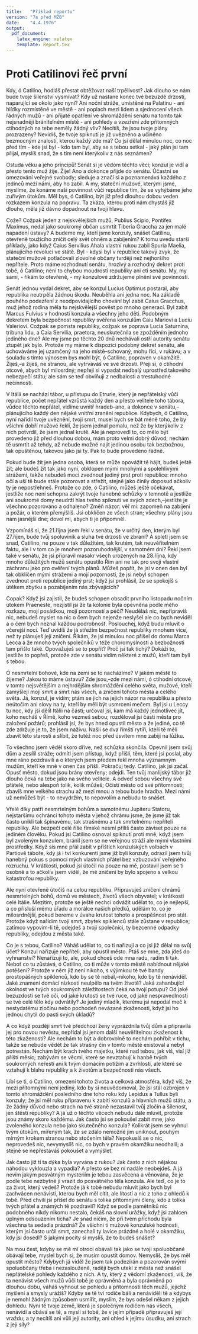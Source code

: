 ```yaml
---
title:   "Příklad reportu"
version: "7a před MŽB"
date:    "4.4.1976"
output:
  pdf_document:
    latex_engine: xelatex
    template: Report.tex
---
```

# Proti Catilinovi řeč první

Kdy, ó Catilino, hodláš přestat obtěžovat naší trpělivost? Jak dlouho se nám bude tvoje šílenství vysmívat? Kdy už nastane konec tvé bezuzdé drzosti, naparující se okolo jako nyní? Ani noční stráže, umístěné na Palatinu - ani hlídky rozmístěné ve městě - ani poplach mezi lidem a sjednocení všech řádných mužů - ani přijaté opatření ve shromáždění senátu na tomto tak nejsnadněji bránitelném místě - ani pohledy a vzezření zde přítomných ctihodných na tebe neměly žádný vliv? Necítíš, že jsou tvoje plány prozrazeny? Nevidíš, že tvoje spiknutí je již uvězněno a učiněno bezmocným znalostí, kterou každý zde má? Co jsi dělal minulou noc, co noc před tím - kde jsi byl - kdo tam byl, aby se s tebou setkal - jaký plán jsi tam přijal, myslíš snad, že s tím není kterýkoliv z nás seznámen?

Ostuda věku a jeho principů! Senát si je vědom těchto věcí; konzul je vidí a přesto tento muž žije. Žije! Ano a dokonce přijde do senátu. Účastní se omezování veřejné svobody; sleduje a značí si a poznamenává každého z jedinců mezi námi, aby ho zabil. A my, stateční mužové, kterými jsme, myslíme, že konáme naši povinnost vůči republice tím, že se vyhýbáme jeho zuřivým útokům.
Měl bys, ó Catilino, být již před dlouhou dobou veden rozkazem konzula na popravu. Ta zkáza, kterou proti nám chystáš již dlouho, měla již dávno dopadnout na tvoji hlavu.

Cože? Cožpak jeden z nejskvělejších mužů, Publius Scipio, Pontifex Maximus, nedal jako soukromý občan usmrtit Tiberia Graccha za jen malé napadení ústavy? A budeme my, kteří jsme konzuly, snášet Catilinu, otevřeně toužícího zničit celý svět ohněm a zabíjením? K tomu uvedu starší příklady, jako když Caius Servilius Ahala vlastní rukou zabil Spuria Maelia, plánujícího revoluci ve státě. Byl - kdysi byl v republice takový zvyk, že stateční mužové potlačovali zlovolné občany tvrději než nejhoršího nepřítele. Proto máme rozhodnutí senátu, hrozivý a rozhodný dekret proti tobě, ó Catilino; není to chybou moudrosti republiky ani cti senátu. My, my sami, - říkám to otevřeně, - my konzulové zdržujeme plnění své povinnosti. 

Senát jednou vydal dekret, aby se konzul Lucius Optimus postaral, aby republika neutrpěla žádnou škodu. Neuběhla ani jedna noc. Na základě pouhého podezření z neodpovídajícího chování byl zabit Caius Gracchus, muž jehož rodina měla tu nejskvělejší pověst po mnoho generací. Byl zabit Marcus Fulvius v hodnosti konzula a všechny jeho děti. Podobným dekretem byla bezpečnost republiky svěřena konzulům Caiu Mariovi a Luciu Valeriovi.
Cožpak se pomsta republiky, cožpak se poprava Lucia Saturnina, tribuna lidu, a Caia Servilia, praetora, neuskutečnila se zpožděním jednoho jediného dne? Ale my jsme po těchto 20 dnů nechávali ostří autority senátu ztupět jak bylo. Protože my máme k dispozici podobný dekret senátu, ale uchováváme jej uzamčený na jeho místě--schovaný, mohu říci, v rukávu; a v souladu s tímto výnosem bys mohl být, ó Catilino, popraven v okamžitě. Žiješ,--a žiješ, ne stranou, ale vytrváváš ve své drzosti.
Přeji si, ó ctihodní otcové, abych byl milosrdný; nepřeji si vypadat nedbalý uprostřed takového nebezpečí státu; ale sám se teď obviňuji z nedbalosti a trestuhodné nečinnosti. 

V Itálii se nachází tábor, u přístupu do Etrurie, který je nepřátelský vůči republice, počet nepřátel vzrůstá každý den a přesto velitele toho tábora, vůdce těchto nepřátel, vidíme uvnitř hradeb--ano, a dokonce v senátu,--plánujícího každý den nějaké vnitřní zranění republice. Kdybych, ó Catilino, nyní nařídil tvoje uvěznění, tvoji smrt, musel bych se bát méně toho, že by všichni dobří mužové řekli, že jsem jednal pomalu, než že by kterýkoliv z nich potvrdil, že jsem jednal krutě. Ale já neprovedl to, co mělo být provedeno již před dlouhou dobou, mám proto velmi dobrý důvod; nechám tě usmrtit až tehdy, až nebude možné najít jedinou osobu tak bezbožnou, tak opuštěnou, takovou jako jsi ty. Pak to bude provedeno řádně.

Pokud bude žít jen jedna osoba, která se může opovážit tě hájit, budeš ještě žít; ale budeš žít tak jako nyní, obklopen mými mnohými a spolehlivými strážemi, takže nebudeš moci zvednout jediný prst proti republice: mnoho očí a uší tě bude stále pozorovat a střežit, stejně jako činily doposud ačkoliv ty je nepostřehneš. Protože co zde, ó Catilino, můžeš ještě očekávat, jestliže noc není schopna zakrýt tvoje hanebné schůzky v temnotě a jestliže ani soukromé domy neudrží hlas tvého spiknutí ve svých zdech,--jestliže je všechno pozorováno a odhaleno? Změň názor: věř mi: zapomeň na zabíjení a požár, o kterém přemýšlíš. Jsi obklíčen ze všech stran; všechny plány jsou nám jasnější dne; dovol mi, abych ti je připomněl. 

Vzpomínáš si, že 21.října jsem řekl v senátu, že v určitý den, kterým byl 27.říjen, bude tvůj spoluviník a sluha tvé drzosti ve zbrani? A spletl jsem se snad, Catilino, ne pouze v tak důležitém, tak krutém, tak neuvěřitelném faktu, ale i v tom co je mnohem pozoruhodnější, v samotném dni? Řekl jsem také v senátu, že jsi připravil masakr všech urozených na 28.října, kdy mnoho důležitých mužů senátu opustilo Řím ani ne tak pro svoji vlastní záchranu jako pro ověření tvých plánů. Můžeš popřít, že jsi v onen den byl tak obklíčen mými strážemi a mojí pozorností, že jsi nebyl schopen zvednout proti republice jediný prst; když jsi prohlásil, že se spokojíš s útěkem zbytku a pozabíjením nás zbývajících? 

Copak? Když jsi zajistil, že budeš schopen obsadit prvního listopadu nočním útokem Praeneste, nezjistil jsi že ta kolonie byla opevněna podle mého rozkazu, mojí posádkou, mojí pozorností a péčí? Neuděláš nic, nepřipravíš nic, nebudeš myslet na nic o čem bych nejenže neslyšel ale co bych neviděl a o čem bych neznal každou podrobnost. Poslouchej, když budu mluvit o včerejší noci. Teď uvidíš že já střežím bezpečnost republiky mnohem více, než ty plánuješ její zničení. Říkám, že jsi minulou noc přišel do domu Marca Lecca a že mnoho tvých společníků v téže choromyslnosti a bezbožnosti tam přišlo také. Opovažuješ se to popřít? Proč jsi tak tichý? Dokáži to, jestliže to popřeš, protože zde v senátu vidím některé z mužů, kteří tam byli s tebou. 

Ó nesmrtelní bohové, kde na zemi se to nacházíme? V jakém městě to žijeme? Jakou to máme ústavu? Zde jsou,--zde mezi námi, ó ctihodní otcové, v tomto nejsvětějším a nejhrdějším shromáždění celého světa, mužové, kteří zamýšlejí moji smrt a smrt nás všech, a zničení tohoto města a celého světa. Já, konzul, je vidím; ptám se jich na jejich názor na republiku a přesto neútočím ani slovy na ty, kteří by měli být usmrceni mečem. Byl jsi u Leccy tu noc, kdy jsi dělil Itálii na části; určoval jsi, kam má každý jednotlivec jít, koho necháš v Římě, koho vezmeš sebou; rozděloval jsi části města pro založení požárů; prohlásil jsi, že bys hned opustil město a že jediné, co tě zde zdržuje je to, že jsem naživu. Našli se dva římští rytíři, kteří tě měli zbavit této starosti a slíbit, že tutéž noc před úsvitem mne zabijí na lůžku. 

To všechno jsem věděl skoro dříve, než schůzka skončila. Opevnil jsem svůj dům a zesílil stráže; odmítl jsem přístup, když přišli, těm, které jsi poslal, aby mne ráno pozdravili a o kterých jsem předem řekl mnoha významným mužům, kteří ke mně v onen čas přišli.
Pokračuj tedy. Catilino, jak jsi začal. Opusť město, dokud jsou brány otevřeny; odejdi. Ten tvůj manlijský tábor již dlouho čeká na tebe jako na svého velitele. A odveď sebou všechny své přátelé, nebo alespoň tolik, kolik můžeš; Očisti město od své přítomnosti; zbavíš mne velkého strachu až mezi mnou a tebou bude hradba. Mezi námi už nemůžeš být - to nevydržím, to nepovolím a nebudu to snášet. 

Vřelé díky patří nesmrtelným bohům a samotnému Jupiteru Statoru, nejstaršímu ochránci tohoto města v jehož chrámu jsme, že jsme již tak často unikli tak špinavému, tak strašnému a tak smrtelnému nepříteli republiky. Ale bezpečí celé říše římské nesmí příliš často záviset pouze na jediném člověku. Pokud jsi Catilino osnoval spiknutí proti mně, když jsem byl zvoleným konzulem, bránil jsem se ne veřejnou stráží ale mými vlastními prostředky. Když sis mne přál zabít v příštích konzulských volbách v Partiově táboře, kdy já i tví konkurenti jsme již byli konzuly, odrazil jsem tvůj hanebný pokus s pomocí mých vlastních přátel bez vzbuzování veřejného rozruchu. V krátkosti, pokud jsi útočil na pouze na mě, postavil jsem se ti osobně a to ačkoliv jsem viděl, že mé zničení by bylo spojeno s velkou katastrofou republiky.

Ale nyní otevřeně útočíš na celou republiku.
Připravuješ zničení chrámů nesmrtelných bohů, domů ve městech, životů všech obyvatel; v krátkosti celé Itálie. Mezitím, protože se ještě nechci odvážit udělat to, co je nejlepší, a co přísluší mému úřadu a morálce našich předků, udělám to, co je milosrdnější, pokud bereme v úvahu krutost tohoto a prospěšnost pro stát. Protože když nařídím tvojí smrt, zbytek spiklenců stále zůstane v republice; zatímco vypovím-li tě, odejdeš a tvoji společníci, ty bezcenné odpadky republiky, odejdou z města také.

Co je s tebou, Catilino? Váháš udělat to, co ti nařizuji a co jsi již dělal na svůj účet? Konzul nařizuje nepříteli, aby opustil město. Ptáš se mne, zda jdeš do vyhnanství? Nenařizuji to, ale, pokud chceš ode mna radu, radím ti tak.
Neboť co tu zůstává, ó Catilino, co ti může v tomto městě nabídnout nějaké potěšení? Protože v něm již není nikoho, s výjimkou té tvé bandy prostopášných spiklenců, kdo by se tě nebál,--nikoho, kdo by tě nenáviděl. Jaké znamení domácí nízkosti neulpělo na tvém životě? Jaká zahanbující okolnost ve tvých soukromých záležitostech čeká na tvojí potupu? Od jaké bezuzdosti se tvé oči, od jaké krutosti se tvé ruce, od jaké nespravedlnosti se tvé celé tělo kdy odvrátily? Je jediný mladík, kterému jsi nepodal meč k nestydatému zločinu nebo pochodeň nevázané zkaženosti, když jsi ho jednou chytil do pasti svých úkladů?

A co když později smrt tvé předchozí ženy vyprázdnila tvůj dům a připravila jej pro novou nevěstu, nepřidal jsi jenom další neuvěřitelnou zkaženost k této zkaženosti? Ale nechám to být a dobrovolně to nechám pohřbít v tichu, takže se nebude vědět že tak strašný čin v tomto městě existoval a nebyl potrestán. Nechám být krach tvého majetku, které nad tebou, jak víš, visí již příští měsíc; zabývám se věcmi, které se nevztahují k hanbě tvých soukromých neřestí ani k tvým domácím potížím a zvrhlosti, ale které se vztahují k blahu republiky a k životům a bezpečnosti nás všech.

Líbí se ti, ó Catilino, omezení tohoto života a celková atmosféra, když víš, že mezi přítomnými není jediný, kdo by si neuvědomoval, že jsi stál ozbrojen v tomto shromáždění posledního dne toho roku kdy Lepidus a Tullus byli konzuly; že jsi měl ruku připravenu k zabití konzulů a hlavních mužů státu, a že žádný důvod nebo strach na tvé straně nezastavil tvůj zločin a šílenost, jen štěstí republiky? A já už o těchto věcech nebudu dále mluvit, protože jsou známy skoro každému. Jak často jsi se pokoušel zabít mne, jako zvoleného konzula nebo jako skutečného konzula? Kolikrát jsem se vyhnul tvým útokům, mířeným tak, že se zdálo nemožné jim uniknout, pouhým mírným krokem stranou nebo stočením těla? Nepokusíš se o nic, neprovedeš nic, nevymyslíš nic, co bych v pravém okamžiku neodhalil; a stejně se nepřestáváš pokoušet a vymýšlet.

Jak často již ti ta dýka byla vyrvána z rukou? Jak často z nich nějakou náhodou vyklouzla a vypadla? A přesto se bez ní nadále neobejdeš. A já nevím jakým posvátným mystériím je tebou zasvěcena a věnována, že je podle tebe nezbytné ji vrazit do posvátného těla konzula. Ale teď, co je to za život, který vedeš? Protože já k tobě nebudu mluvit jako bych byl zachvácen nenávistí, kterou bych měl cítit, ale lítostí a nic z toho z ohledů k tobě. Před chvílí jsi přišel do senátu s tolika přítomnými členy, kdo z tolika tvých přátel a známých tě pozdravil? Když se podle pamětníků nic podobného nikdy nikomu nestalo, čekáš na slovní urážky, když jsi zahlcen úplným odsouzením ticha? Je snad ničím, že při tvém příchodu byla všechna ta sedadla prázdná? Že všichni ti mužové konzulské hodnosti, kterým jsi často určil smrt, zanechali ty lavice prázdné a holé v okamžiku, kdy jsi dosedl? S jakými pocity si myslíš, že to budeš snášet?

Na mou čest, kdyby se mě mí otroci obávali tak jako se tvoji spoluobčané obávají tebe, myslel bych si, že musím opustit domov. Nemyslíš, že bys měl opustit město? Kdybych já viděl že jsem tak podezírán a pozorován svými spoluobčany třeba i nezaslouženě, raději bych utekl z města než snášel nepřátelské pohledy každého z nich. A ty, který z vědomí zkaženosti, víš, že ta nenávist všech mužů vůči tobě je oprávněná a byla oprávněná po dlouhou dobu, váháš vyhnout se pohledu a přítomnosti těch mužů, jejichž myšlení a smysly urážíš? Kdyby se tě tví rodiče báli a nenáviděli tě a kdybys je nemohl žádným způsobem usmířit, myslím, že bys odešel někam z jejich dohledu. Nyní tě tvoje země, která je společným rodičem nás všech, nenávidí a obává se tě, a myslí si tobě, že v jejím případě připravuješ její vraždu; a ty necítíš ani vůli její autority, ani ohled k jejímu úsudku, ani strach z její síly? 